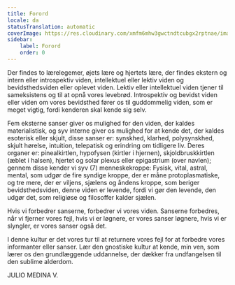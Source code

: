 ```yaml
---
title: Forord
locale: da
statusTranslation: automatic
coverImage: https://res.cloudinary.com/xmfm6mhw3gwctndtcubgx2rptnae/image/upload/v1741354450/small_cover_introduccion_a_la_gnosis_57a3fc8d72.webp
sidebar:
    label: Forord
    order: 0
---
```

Der findes to lærelegemer, øjets lære og hjertets lære, der findes ekstern og intern eller introspektiv viden, intellektuel eller lektiv viden og bevidsthedsviden eller oplevet viden. Lektiv eller intellektuel viden tjener til sameksistens og til at opnå vores levebrød. Introspektiv og bevidst viden eller viden om vores bevidsthed fører os til guddommelig viden, som er meget vigtig, fordi kenderen skal kende sig selv.

Fem eksterne sanser giver os mulighed for den viden, der kaldes materialistisk, og syv interne giver os mulighed for at kende det, der kaldes esoterisk eller skjult, disse sanser er: synskhed, klarhed, polysynskhed, skjult hørelse, intuition, telepatisk og erindring om tidligere liv. Deres organer er: pinealkirtlen, hypofysen (kirtler i hjernen), skjoldbruskkirtlen (æblet i halsen), hjertet og solar plexus eller epigastrium (over navlen); gennem disse kender vi syv (7) menneskekroppe: Fysisk, vital, astral, mental, som udgør de fire syndige kroppe, der er måne protoplasmatiske, og tre mere, der er viljens, sjælens og åndens kroppe, som beriger bevidsthedsviden, denne viden er levende, fordi vi gør den levende, den udgør det, som religiøse og filosoffer kalder sjælen.

Hvis vi forbedrer sanserne, forbedrer vi vores viden. Sanserne forbedres, når vi fjerner vores fejl, hvis vi er løgnere, er vores sanser løgnere, hvis vi er slyngler, er vores sanser også det.

I denne kultur er det vores tur til at returnere vores fejl for at forbedre vores informanter eller sanser. Lær den gnostiske kultur at kende, min ven, som lærer os den grundlæggende uddannelse, der dækker fra undfangelsen til den sublime alderdom.

JULIO MEDINA V.
